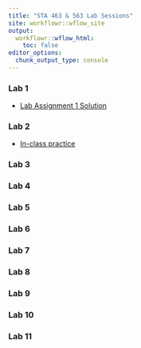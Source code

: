 ```yaml
---
title: "STA 463 & 563 Lab Sessions"
site: workflowr::wflow_site
output:
  workflowr::wflow_html:
    toc: false
editor_options:
  chunk_output_type: console
---
```


### Lab 1
* [Lab Assignment 1 Solution](lab_assignment1_sol.html)

### Lab 2
* [In-class practice](lab2_inclass_prac.html)

### Lab 3

### Lab 4

### Lab 5

### Lab 6

### Lab 7

### Lab 8

### Lab 9

### Lab 10

### Lab 11



